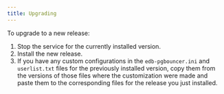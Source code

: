 ```yaml
---
title: Upgrading
---
```


To upgrade to a new release:

1. Stop the service for the currently installed version.
2. Install the new release.
3. If you have any custom configurations in the `edb-pgbouncer.ini` and `userlist.txt` files for the previously installed version, copy them from the versions of those files where the customization were made and paste them to the corresponding files for the release you just installed.

